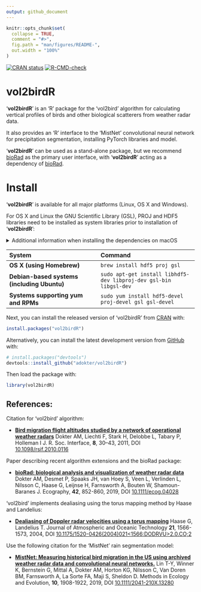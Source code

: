 ```yaml
---
output: github_document
---
```

 
<!-- README.md is generated from README.Rmd. Please edit that file -->

```r
knitr::opts_chunk$set(
  collapse = TRUE,
  comment = "#>",
  fig.path = "man/figures/README-",
  out.width = "100%"
)
```

<!-- badges: start -->
[![CRAN status](https://www.r-pkg.org/badges/version/vol2birdR)](https://cran.r-project.org/package=vol2birdR)
[![R-CMD-check](https://github.com/adokter/vol2birdR/workflows/R-CMD-check/badge.svg)](https://github.com/adokter/vol2birdR/actions)
<!-- badges: end -->

# vol2birdR
'**vol2birdR**' is an 'R' package for the 'vol2bird' algorithm for calculating vertical profiles of birds and other biological scatterers from weather radar data. 

It also provides an 'R' interface to the 'MistNet' convolutional neural network for precipitation segmentation, installing PyTorch libraries and model.

'**vol2birdR**' can be used as a stand-alone package, but we recommend [bioRad](https://adriaandokter.com/bioRad/) as the primary user interface, with '**vol2birdR**' acting as a dependency of [bioRad](https://adriaandokter.com/bioRad/).

# Install

'**vol2birdR**' is available for all major platforms (Linux, OS X and Windows).

For OS X and Linux the GNU Scientific Library (GSL), PROJ and HDF5 libraries need to be installed as system libraries prior to installation of '**vol2birdR**':

<details>
<summary>Additional information when installing the dependencies on macOS</summary>
Since the installation process requires the [Homebrew](https://brew.sh/) package manager you will have to install it. Open a terminal and
issue the following command:
```
  /bin/bash -c "$(curl -fsSL https://raw.githubusercontent.com/Homebrew/install/HEAD/install.sh)"
```

When the installation has completed it will print out some additional information that is essential to follow.
```
==> Next steps:
- Run these two commands in your terminal to add Homebrew to your PATH:
    echo 'eval "$(/opt/homebrew/bin/brew shellenv)"' >> /Users/anders/.zprofile
    eval "$(/opt/homebrew/bin/brew shellenv)"
- Run brew help to get started
- Further documentation:
    https://docs.brew.sh
```

You need to ensure that you follow the above two commands. The first one will add the necessary environment variables to your user
```
    echo 'eval "$(/opt/homebrew/bin/brew shellenv)"' >> /Users/anders/.zprofile
```

The second command will ensure that you get the necessary environment variables into the terminal where you ran the installation process of Homebrew.
```
    eval "$(/opt/homebrew/bin/brew shellenv)"
```
</details>

| System                                    | Command
|:------------------------------------------|:---------------------------------------------|
|**OS X (using Homebrew)**                  | `brew install hdf5 proj gsl`
|**Debian-based systems (including Ubuntu)**| `sudo apt-get install libhdf5-dev libproj-dev gsl-bin libgsl-dev`
|**Systems supporting yum and RPMs**        | `sudo yum install hdf5-devel proj-devel gsl gsl-devel`

Next, you can install the released version of 'vol2birdR' from [CRAN](https://CRAN.R-project.org) with:

```r
install.packages("vol2birdR")
```

Alternatively, you can install the latest development version from [GitHub](https://github.com/adokter/bioRad) with:

```r
# install.packages("devtools")
devtools::install_github("adokter/vol2birdR")
```

Then load the package with:

```r
library(vol2birdR)
```

## References:

Citation for 'vol2bird' algorithm:

* [**Bird migration flight altitudes studied by a network of operational weather radars**](https://doi.org/10.1098/rsif.2010.0116)
Dokter AM, Liechti F, Stark H, Delobbe L, Tabary P, Holleman I
J. R. Soc. Interface, **8**, 30–43, 2011, DOI [10.1098/rsif.2010.0116](https://doi.org/10.1098/rsif.2010.0116)

Paper describing recent algorithm extensions and the bioRad package:

* [**bioRad: biological analysis and visualization of weather radar data**](https://doi.org/10.1111/ecog.04028)
Dokter AM, Desmet P, Spaaks JH, van Hoey S, Veen L, Verlinden L, Nilsson C, Haase G, Leijnse H, Farnsworth A, Bouten W, Shamoun-Baranes J.
Ecography, **42**, 852-860, 2019, DOI [10.1111/ecog.04028](https://doi.org/10.1111/ecog.04028)

'vol2bird' implements dealiasing using the torus mapping method by Haase and Landelius:

* [**Dealiasing of Doppler radar velocities using a torus mapping**](https://doi.org/10.1175/1520-0426(2004)021<1566:DODRVU>2.0.CO;2) Haase G, Landelius T. Journal of Atmospheric and Oceanic Technology **21**, 1566-1573, 2004, DOI [10.1175/1520-0426(2004)021<1566:DODRVU>2.0.CO;2](https://doi.org/10.1175/1520-0426(2004)021<1566:DODRVU>2.0.CO;2)

Use the following citation for the 'MistNet' rain segmentation model:

* [**MistNet: Measuring historical bird migration in the US using archived weather radar data and convolutional neural networks.**](https://doi.org/10.1111/2041-210X.13280) Lin T-Y, Winner K, Bernstein G, Mittal A, Dokter AM, Horton KG, Nilsson C, Van Doren BM, Farnsworth A, La Sorte FA, Maji S, Sheldon D. Methods in Ecology and Evolution, **10**, 1908-1922, 2019, DOI [10.1111/2041-210X.13280](https://doi.org/10.1111/2041-210X.13280)

